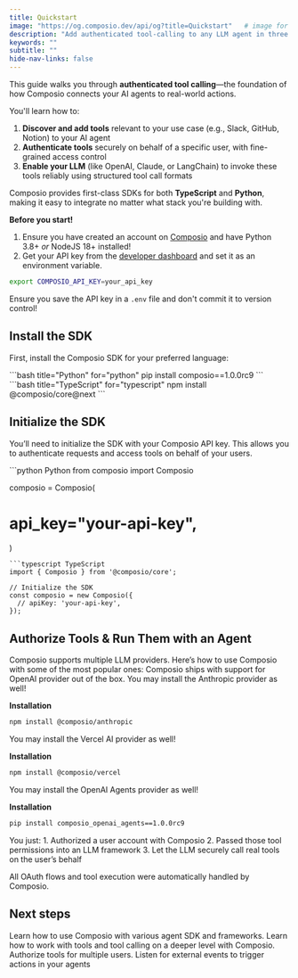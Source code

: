 ```yaml
---
title: Quickstart
image: "https://og.composio.dev/api/og?title=Quickstart"   # image for socials
description: "Add authenticated tool-calling to any LLM agent in three steps."
keywords: ""
subtitle: ""
hide-nav-links: false
---
```


This guide walks you through **authenticated tool calling**—the foundation of how Composio connects your AI agents to real-world actions.

You'll learn how to:
1. **Discover and add tools** relevant to your use case (e.g., Slack, GitHub, Notion) to your AI agent
2. **Authenticate tools** securely on behalf of a specific user, with fine-grained access control
3. **Enable your LLM** (like OpenAI, Claude, or LangChain) to invoke these tools reliably using structured tool call formats

Composio provides first-class SDKs for both **TypeScript** and **Python**, making it easy to integrate no matter what stack you're building with.

**Before you start!**
<Accordion title='Prerequisites'>
1. Ensure you have created an account on [Composio](https://app.composio.dev) and have Python 3.8+ _or_ NodeJS 18+ installed!
2. Get your API key from the [developer dashboard](https://app.composio.dev/developers) and set it as an environment variable.
```bash
export COMPOSIO_API_KEY=your_api_key
```
<Note title="Note!">Ensure you save the API key in a `.env` file and don't commit it to version control!</Note>
</Accordion>

## Install the SDK
First, install the Composio SDK for your preferred language:

<CodeGroup>
```bash title="Python" for="python"
pip install composio==1.0.0rc9
```
```bash title="TypeScript" for="typescript"
npm install @composio/core@next
```
</CodeGroup>

## Initialize the SDK
You’ll need to initialize the SDK with your Composio API key. This allows you to authenticate requests and access tools on behalf of your users.

<CodeGroup>
```python Python
from composio import Composio

composio = Composio(
  # api_key="your-api-key",
)
```
```typescript TypeScript
import { Composio } from '@composio/core';

// Initialize the SDK
const composio = new Composio({
  // apiKey: 'your-api-key',
});
```
</CodeGroup>


## Authorize Tools & Run Them with an Agent
Composio supports multiple LLM providers. Here’s how to use Composio with some of the most popular ones:
<Tabs>
<Tab title="OpenAI (Python)">
Composio ships with support for OpenAI provider out of the box.
<SnippetCode
  src="fern/snippets/get-started/python/quickstart.py"
  startLine={1}
  endLine={34}
/>
</Tab>
<Tab title="Anthropic (Typescript)">
You may install the Anthropic provider as well!

**Installation**
```bash
npm install @composio/anthropic
```

<SnippetCode
  src="fern/snippets/get-started/typescript/quickstart.ts"
  startLine={1}
  endLine={30}
/>

</Tab>
<Tab title="Vercel AI SDK (Typescript)">
You may install the Vercel AI provider as well!

**Installation**
```bash
npm install @composio/vercel
```

<SnippetCode
  src="fern/snippets/get-started/typescript/vercel-quickstart.ts"
  startLine={1}
  endLine={34}
/>

</Tab>
<Tab title="OpenAI Agents (Python)">
You may install the OpenAI Agents provider as well!

**Installation**
```bash
pip install composio_openai_agents==1.0.0rc9
```

<SnippetCode
  src="fern/snippets/get-started/python/quickstart-openai-agents.py"
  startLine={1}
  endLine={46}
/>

</Tab>
</Tabs>

<Note title="What just happened?">
You just:
1. Authorized a user account with Composio 
2. Passed those tool permissions into an LLM framework 
3. Let the LLM securely call real tools on the user’s behalf

All OAuth flows and tool execution were automatically handled by Composio.
</Note>


## Next steps

<CardGroup cols={2}>
  <Card title="Use Providers" icon="fa-solid fa-plug" href="/providers">
    Learn how to use Composio with various agent SDK and frameworks.
  </Card>
  <Card title="Work with tools" icon="fa-solid fa-toolbox" href="/docs/executing-tools">
    Learn how to work with tools and tool calling on a deeper level with Composio.
  </Card>
  <Card title="Manage authentication" icon="fa-solid fa-key" href="/docs/custom-auth-configs">
    Authorize tools for multiple users.
  </Card>
  <Card title="Triggers" icon="fa-solid fa-bolt" href="/docs/using-triggers">
    Listen for external events to trigger actions in your agents
  </Card>
</CardGroup>